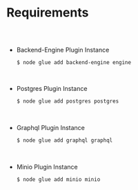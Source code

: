 
<Meta title="Storage Plugin Docs/Requirements" />

# Requirements

##

<br/>

* Backend-Engine Plugin Instance
    
    ```bash
    $ node glue add backend-engine engine
    ```

<br/>

* Postgres Plugin Instance
    
    ```bash
    $ node glue add postgres postgres
    ```

<br/>

* Graphql Plugin Instance
    
    ```bash
    $ node glue add graphql graphql
    ```

<br/>

* Minio Plugin Instance
    
    ```bash
    $ node glue add minio minio
    ```
